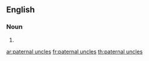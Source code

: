 ==English==

===Noun===
{{head|en|plural|head=[[paternal]] [[uncle]]s}}

# {{plural of|paternal uncle|lang=en}}

[[ar:paternal uncles]]
[[fr:paternal uncles]]
[[th:paternal uncles]]